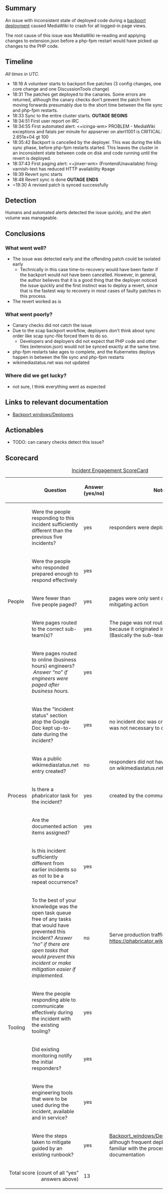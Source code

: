 {{irdoc|status=final}}

== Summary ==
{{Incident scorecard
| task = T327196
| paged-num = Sukhbir Singh
| responders-num = 2 volunteer sysadmins, 1 SWE, plus some SREs arriving later
| coordinators = Taavi (de facto)
| start = 2023-01-17 18:31:11
| end = 2023-01-17 18:44:23
| metrics = not sure
| impact = For roughly 15 minutes, all wikis were unreachable for logged-in users and non-cached pages.
}}

An issue with inconsistent state of deployed code during a [[Backport windows|backport deployment]] caused MediaWiki to crash for all logged-in page views.

The root cause of this issue was MediaWiki re-reading and applying changes to extension.json before a php-fpm restart would have picked up changes to the PHP code.

{{TOC|align=right}}

==Timeline==
''All times in UTC.''

*18:16 A volunteer starts to backport five patches (3 config changes, one core change and one DiscussionTools change)
*18:31 The patches get deployed to the canaries. Some errors are returned, although the canary checks don't prevent the patch from moving forwards presumably due to the short time between the file sync and php-fpm restarts.
*18:33 Sync to the entire cluster starts. '''OUTAGE BEGINS'''
*18:34:51 First user report on IRC
*18:34:55 First automated alert: <+icinga-wm> PROBLEM - MediaWiki exceptions and fatals per minute for appserver on alert1001 is CRITICAL: 2.651e+04 gt 100
*18:35:42 Backport is cancelled by the deployer. This was during the k8s sync phase, before php-fpm restarts started. This leaves the cluster in an inconsistent state between code on disk and code running until the revert is deployed.
*18:37:43 First paging alert: <+jinxer-wm> (FrontendUnavailable) firing: varnish-text has reduced HTTP availability #page
*18:39 Revert sync starts
*18:48 Revert sync is done '''OUTAGE ENDS'''
*~19:30 A revised patch is synced successfully

==Detection==
Humans and automated alerts detected the issue quickly, and the alert volume was manageable.

==Conclusions ==

===What went well?===

* The issue was detected early and the offending patch could be isolated early
** Technically in this case time-to-recovery would have been faster if the backport would not have been cancelled. However, in general, the author believes that it is a good thing that the deployer noticed the issue quickly and the first instinct was to deploy a revert, since that is the fastest way to recovery in most cases of faulty patches in this process.
* The revert worked as is

===What went poorly?===

* Canary checks did not catch the issue
* Due to the scap backport workflow, deployers don't think about sync order like scap sync-file forced them to do so.
** Developers and deployers did not expect that PHP code and other files (extension.json) would not be synced exactly at the same time.
* php-fpm restarts take ages to complete, and the Kubernetes deploys happen in between the file sync and php-fpm restarts
* wikimediastatus.net was not updated

===Where did we get lucky?===

* not sure, I think everything went as expected

==Links to relevant documentation==

* [[Backport windows/Deployers]]

==Actionables==

* TODO: can canary checks detect this issue?

==Scorecard==


{| class="wikitable"
|+[[Incident Scorecard|Incident Engagement  ScoreCard]]
!
!Question
!Answer
(yes/no)
!Notes
|-
! rowspan="5" |People
|Were the people responding to this incident sufficiently different than the previous five incidents? 
|yes
|responders were deployers, not SREs
|-
|Were the people who responded prepared enough to respond effectively
|yes
|
|-
|Were fewer than five people paged?
|yes
|pages were only sent out right before mitigating action
|-
|Were pages routed to the correct sub-team(s)?
|yes
|The page was not routable to sub-teams because it originated in the frontend
(Basically the sub-team was everyone)
|-
|Were pages routed to online (business hours) engineers?  ''Answer “no” if engineers were paged after business hours.''
|yes
|
|-
! rowspan="5" |Process
|Was the "Incident status" section atop the Google Doc kept up-to-date during the incident?
|yes
|no incident doc was created because it was not necessary to create one
|-
| Was a public wikimediastatus.net entry created? 
|no
|responders did not have access or training on wikimediastatus.net usage
|-
|Is there a phabricator task for the incident?
|yes
|created by the community
|-
|Are the documented action items assigned?
|yes
|
|-
|Is this incident sufficiently different from earlier incidents so as not to be a repeat occurrence? 
|yes
|
|-
! rowspan="5" |Tooling
|To the best of your knowledge was the open task queue free of any tasks that would have prevented this incident? ''Answer “no” if there are''
''open tasks that would prevent this incident or make mitigation easier if implemented.''
|no
|Serve production traffic via Kubernetes: https://phabricator.wikimedia.org/T290536
|-
| Were the people responding able to communicate effectively during the incident with the existing tooling?
|yes
|
|-
|Did existing monitoring notify the initial responders?
|yes
|
|-
|Were the engineering tools that were to be used during the incident, available and in service? 
|yes
|
|-
|Were the steps taken to mitigate guided by an existing runbook?
|yes
|[[Backport_windows/Deployers#Reverting]], although frequent deployers usually are familiar with the process and don't use the documentation
|-
! colspan="2" align="right" |Total score (count of all “yes” answers above)
|13
|
|}